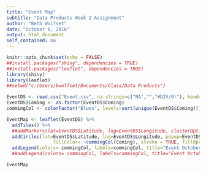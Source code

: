---
title: "Event Map"
subtitle: "Data Products Week 2 Assignment"
author: "Beth Wolfset"
date: "October 6, 2016"
output: html_document
self_contained: no
---

```{r setup, echo=FALSE, warning=FALSE, message=FALSE}
knitr::opts_chunk$set(echo = FALSE)
##install.packages("shiny", dependencies = TRUE)
##install.packages("leaflet", dependencies = TRUE)
library(shiny)
library(leaflet)
##setwd("c:/Users/bwolfset/Documents/Class/Data Products")
```


```{r map, include=TRUE}
EventDS <- read.csv("Event.csv", na.strings=c("NA","","#DIV/0!"), header=TRUE)
EventDS$Coming <- as.factor(EventDS$Coming)
commingCol <- colorFactor("Blues", levels=sort(unique(EventDS$Coming)))

EventMap <- leaflet(EventDS) %>%
  addTiles() %>%
  ##addMarkers(lat=EventDS$Latitude, lng=EventDS$Longitude, clusterOptions = markerClusterOptions()) %>%
  addCircles(lat=EventDS$Latitude, lng=EventDS$Longitude, popup=EventDS$Coming, weight = 3, radius= 15, 
                 fillColor= ~commingCol(Coming), stroke = TRUE, fillOpacity = .5)  %>%
  addLegend(colors= commingCol, labels=commingCol, title="Event October 1, 2016")
  ##addLegend(colors= commingCol, labels=commingCol, title="Event October 1, 2016")

EventMap

```



